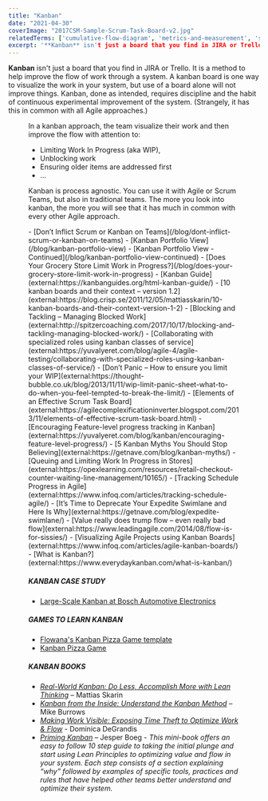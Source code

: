 ```yaml
---
title: "Kanban"
date: "2021-04-30"
coverImage: "2017CSM-Sample-Scrum-Task-Board-v2.jpg"
relatedTerms: ['cumulative-flow-diagram', 'metrics-and-measurement', 'scrum-vs-kanban', 'work-in-progress']
excerpt: '**Kanban** isn't just a board that you find in JIRA or Trello. It is a method to help'
---
```




**Kanban** isn't just a board that you find in JIRA or Trello. It is a method to help improve the flow of work through a system. A kanban board is one way to visualize the work in your system, but use of a board alone will not improve things. Kanban, done as intended, requires discipline and the habit of continuous experimental improvement of the system. (Strangely, it has this in common with all Agile approaches.)

<Figure
  src={2017CSMSampleScrumTaskBoardV2262x300}
  alt="Sample Scrum Sprint Backlog - image by Agile Pain Relief Consulting"
  caption="Sample Scrum Sprint Backlog - image by Agile Pain Relief Consulting"
/>


In a kanban approach, the team visualize their work and then improve the flow with attention to:

- Limiting Work In Progress (aka WIP),
- Unblocking work
- Ensuring older items are addressed first
- ...

Kanban is process agnostic. You can use it with Agile or Scrum Teams, but also in traditional teams. The more you look into kanban, the more you will see that it has much in common with every other Agile approach.

<LinkList heading = "Agile Pain Relief Blog Entries">
- [Don’t Inflict Scrum or Kanban on Teams](/blog/dont-inflict-scrum-or-kanban-on-teams)
- [Kanban Portfolio View](/blog/kanban-portfolio-view)
- [Kanban Portfolio View - Continued](/blog/kanban-portfolio-view-continued)
- [Does Your Grocery Store Limit Work in Progress?](/blog/does-your-grocery-store-limit-work-in-progress)
</LinkList>

<HighlightBox heading="Resource Links" variant="resourceLinks">
- [Kanban Guide](external:https://kanbanguides.org/html-kanban-guide/)
- [10 kanban boards and their context – version 1.2](external:https://blog.crisp.se/2011/12/05/mattiasskarin/10-kanban-boards-and-their-context-version-1-2)
- [Blocking and Tackling – Managing Blocked Work](external:http://spitzercoaching.com/2017/10/17/blocking-and-tackling-managing-blocked-work/)
- [Collaborating with specialized roles using kanban classes of service](external:https://yuvalyeret.com/blog/agile-4/agile-testing/collaborating-with-specialized-roles-using-kanban-classes-of-service/)
- [Don’t Panic – How to ensure you limit your WIP](external:https://thought-bubble.co.uk/blog/2013/11/11/wip-limit-panic-sheet-what-to-do-when-you-feel-tempted-to-break-the-limit/)
- [Elements of an Effective Scrum Task Board](external:https://agilecomplexificationinverter.blogspot.com/2013/11/elements-of-effective-scrum-task-board.html)
- [Encouraging Feature-level progress tracking in Kanban](external:https://yuvalyeret.com/blog/kanban/encouraging-feature-level-progress/)
- [5 Kanban Myths You Should Stop Believing](external:https://getnave.com/blog/kanban-myths/)
- [Queuing and Limiting Work In Progress in Stores](external:https://opexlearning.com/resources/retail-checkout-counter-waiting-line-management/10165/)
- [Tracking Schedule Progress in Agile](external:https://www.infoq.com/articles/tracking-schedule-agile/)
- [It’s Time to Deprecate Your Expedite Swimlane and Here Is Why](external:https://getnave.com/blog/expedite-swimlane/)
- [Value really does trump flow – even really bad flow](external:https://www.leadingagile.com/2014/08/flow-is-for-sissies/)
- [Visualizing Agile Projects using Kanban Boards](external:https://www.infoq.com/articles/agile-kanban-boards/)
- [What is Kanban?](external:https://www.everydaykanban.com/what-is-kanban/)

##### KANBAN CASE STUDY

- [Large-Scale Kanban at Bosch Automotive Electronics](external:https://www.leanability.com/de/blog/2017/06/kanban-im-grossen-interview-mit-bosch-automotive-electronics/)

##### GAMES TO LEARN KANBAN

- [Flowana's Kanban Pizza Game template](external:https://miro.com/miroverse/kanban-pizza-game/)
- [Kanban Pizza Game](external:https://www.agile42.com/en/agile-teams/kanban-pizza-game)

##### KANBAN BOOKS

- [_Real-World Kanban: Do Less, Accomplish More with Lean Thinking_](external:https://www.amazon.com/Real-World-Kanban-Less-Accomplish-Thinking/dp/1680500775/&tag=notesfromatoo-20) – Mattias Skarin
- _[Kanban from the Inside: Understand the Kanban Method](external:https://www.amazon.com/Kanban-Inside-Understand-connect-introduce/dp/0985305193/&tag=notesfromatoo-20)_ – Mike Burrows
- [_Making Work Visible: Exposing Time Theft to Optimize Work & Flow_](external:https://www.amazon.ca/gp/product/B076BYZ6VN/&tag=notesfromatoo-20) - Dominica DeGrandis
- _[Priming Kanban](external:https://www.infoq.com/minibooks/priming-kanban-jesper-boeg/)_ – Jesper Boeg - _This mini-book offers an easy to follow 10 step guide to taking the initial plunge and start using Lean Principles to optimizing value and flow in your system. Each step consists of a section explaining “why” followed by examples of specific tools, practices and rules that have helped other teams better understand and optimize their system._
</HighlightBox>
